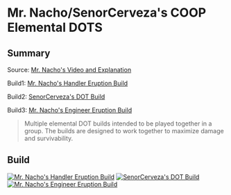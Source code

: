 
# Mr. Nacho/SenorCerveza's COOP Elemental DOTS

## Summary

Source: [Mr. Nacho's Video and Explanation](https://www.youtube.com/watch?v=GFSCuo5bk14)

Build1: [Mr. Nacho's Handler Eruption Build](https://www.remnant2toolkit.com/builder?name=Mr.+Nacho%27s+Handler+Eruption+build&helm=kc4dc0&torso=lqrdx5&legs=l6utx1&gloves=nfxk7i&relic=thgp2z&relicfragment=j87rzn%2Cerp2mp%2C2bqp66&archtype=aazlxe%2C1q7z9d&skill=8trtzh%2Camqa83&concoction=2jeq07&amulet=k8j2r3&ring=azy0pj%2C7kbu25%2Ckj85yo%2Cz169p0&weapon=3r9jm7%2C5gl3la%2Cxj5syj&mod=hr3g7o%2C38rncx%2C9vzb9r&mutator=7eodps%2Cf32skd%2Cb07g02&trait=vn3gsg%3B10%2Cdj8zx4%3B10%2Cysp1wu%3B10%2Cosj7se%3B10%2Cpbak5a%3B9%2Co6mx2t%3B10%2Cp4b2v6%3B10%2C6kxk5x%3B10%2Cykxzf1%3B10%2C1ke6u2%3B10%2Cpb5neu%3B10%2Cwgzz0q%3B1)

Build2: [SenorCerveza's DOT Build](https://www.remnant2toolkit.com/builder?mod=tya9an%2C38rncx%2Ca3ctlf&relic=thgp2z&archtype=1q7z9d%2Cwm2xsy&consumable=&skill=3er3og%2Cp7x9pq&helm=bd4pam&torso=trz2cm&legs=pof5ii&gloves=80xuqr&relicfragment=j87rzn%2C2bqp66%2Cerp2mp&amulet=qwguja&ring=kx65km%2Ccpxk1d%2Cgv12gw%2Cazy0pj&concoction=2jeq07&weapon=3r9jm7%2C5gl3la%2Cxj5syj&mutator=4m2lg1%2Cm87yf6%2Cb07g02&trait=dj8zx4%3B10%2Csd2hry%3B10%2Cpb5neu%3B10%2Cyvttbq%3B5%2C6kxk5x%3B10%2Cm6i4dl%3B5%2Cosj7se%3B10%2Cqcvmt0%3B5%2C7z3ejv%3B4%2Cp4b2v6%3B10%2Co6mx2t%3B10%2Cysp1wu%3B5%2Cpkmmg6%3B5%2Cpbak5a%3B10&name=SenorCerveza%27s+DOT+Build)

Build3: [Mr. Nacho's Engineer Eruption Build](https://www.remnant2toolkit.com/builder?name=Mr.+Nacho%27s+Engineer+Eruption+build&helm=kc4dc0&torso=lqrdx5&legs=l6utx1&gloves=nfxk7i&relic=thgp2z&relicfragment=j87rzn%2Cerp2mp%2C2bqp66&archtype=98i1ka%2C1q7z9d&skill=6fk8ea%2Camqa83&concoction=2jeq07&amulet=k8j2r3&ring=azy0pj%2C7kbu25%2Ckj85yo%2Cz169p0&weapon=3r9jm7%2C5gl3la%2Cxj5syj&mod=hr3g7o%2C38rncx%2C9vzb9r&mutator=7eodps%2Cf32skd%2Cb07g02&trait=dj8zx4%3B10%2Cysp1wu%3B10%2Cosj7se%3B10%2Cpbak5a%3B10%2Co6mx2t%3B10%2Cp4b2v6%3B10%2C6kxk5x%3B10%2Cpb5neu%3B10%2Cwgzz0q%3B2%2Cm6i4dl%3B10%2C8baa52%3B8%2Cx9umnf%3B10)

> Multiple elemental DOT builds intended to be played together in a group. The builds are designed to work together to maximize damage and survivability.

## Build

[![Mr. Nacho's Handler Eruption Build](https://remnant2toolkit.b-cdn.net/featured-builds/mr_nachos_handler_eruption.png)](https://www.remnant2toolkit.com/builder?name=Mr.+Nacho%27s+Handler+Eruption+build&helm=kc4dc0&torso=lqrdx5&legs=l6utx1&gloves=nfxk7i&relic=thgp2z&relicfragment=j87rzn%2Cerp2mp%2C2bqp66&archtype=aazlxe%2C1q7z9d&skill=8trtzh%2Camqa83&concoction=2jeq07&amulet=k8j2r3&ring=azy0pj%2C7kbu25%2Ckj85yo%2Cz169p0&weapon=3r9jm7%2C5gl3la%2Cxj5syj&mod=hr3g7o%2C38rncx%2C9vzb9r&mutator=7eodps%2Cf32skd%2Cb07g02&trait=vn3gsg%3B10%2Cdj8zx4%3B10%2Cysp1wu%3B10%2Cosj7se%3B10%2Cpbak5a%3B9%2Co6mx2t%3B10%2Cp4b2v6%3B10%2C6kxk5x%3B10%2Cykxzf1%3B10%2C1ke6u2%3B10%2Cpb5neu%3B10%2Cwgzz0q%3B1)
[![SenorCerveza's DOT Build](https://remnant2toolkit.b-cdn.net/featured-builds/senorcervezas_dot_build.png)](https://www.remnant2toolkit.com/builder?mod=tya9an%2C38rncx%2Ca3ctlf&relic=thgp2z&archtype=1q7z9d%2Cwm2xsy&consumable=&skill=3er3og%2Cp7x9pq&helm=bd4pam&torso=trz2cm&legs=pof5ii&gloves=80xuqr&relicfragment=j87rzn%2C2bqp66%2Cerp2mp&amulet=qwguja&ring=kx65km%2Ccpxk1d%2Cgv12gw%2Cazy0pj&concoction=2jeq07&weapon=3r9jm7%2C5gl3la%2Cxj5syj&mutator=4m2lg1%2Cm87yf6%2Cb07g02&trait=dj8zx4%3B10%2Csd2hry%3B10%2Cpb5neu%3B10%2Cyvttbq%3B5%2C6kxk5x%3B10%2Cm6i4dl%3B5%2Cosj7se%3B10%2Cqcvmt0%3B5%2C7z3ejv%3B4%2Cp4b2v6%3B10%2Co6mx2t%3B10%2Cysp1wu%3B5%2Cpkmmg6%3B5%2Cpbak5a%3B10&name=SenorCerveza%27s+DOT+Build)
[![Mr. Nacho's Engineer Eruption Build](https://remnant2toolkit.b-cdn.net/featured-builds/mr_nachos_engineer_eruption.png)](https://www.remnant2toolkit.com/builder?name=Mr.+Nacho%27s+Engineer+Eruption+build&helm=kc4dc0&torso=lqrdx5&legs=l6utx1&gloves=nfxk7i&relic=thgp2z&relicfragment=j87rzn%2Cerp2mp%2C2bqp66&archtype=98i1ka%2C1q7z9d&skill=6fk8ea%2Camqa83&concoction=2jeq07&amulet=k8j2r3&ring=azy0pj%2C7kbu25%2Ckj85yo%2Cz169p0&weapon=3r9jm7%2C5gl3la%2Cxj5syj&mod=hr3g7o%2C38rncx%2C9vzb9r&mutator=7eodps%2Cf32skd%2Cb07g02&trait=dj8zx4%3B10%2Cysp1wu%3B10%2Cosj7se%3B10%2Cpbak5a%3B10%2Co6mx2t%3B10%2Cp4b2v6%3B10%2C6kxk5x%3B10%2Cpb5neu%3B10%2Cwgzz0q%3B2%2Cm6i4dl%3B10%2C8baa52%3B8%2Cx9umnf%3B10)
